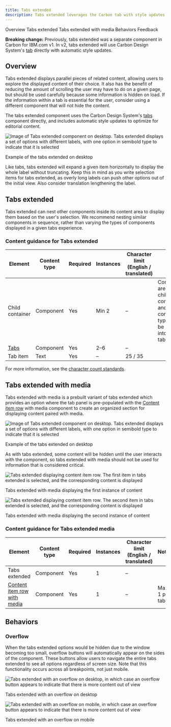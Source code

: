 ```yaml
---
title: Tabs extended
description: Tabs extended leverages the Carbon tab with style updates to better organize editorial content.
---
```



<ComponentDescription name="Tabs extended" type="ui" />

<AnchorLinks>
  <AnchorLink>Overview</AnchorLink>
  <AnchorLink>Tabs extended</AnchorLink>
  <AnchorLink>Tabs extended with media</AnchorLink>
  <AnchorLink>Behaviors</AnchorLink>
  <AnchorLink>Feedback</AnchorLink>
</AnchorLinks>

<InlineNotification>

**Breaking change:** Previously, tabs extended was a separate component in Carbon for IBM.com v1. In v2, tabs extended will use Carbon Design System's [tab](https://carbondesignsystem.com/components/tabs/usage/) directly with automatic style updates.

</InlineNotification>

## Overview

Tabs extended displays parallel pieces of related content, allowing users to explore the displayed content of their choice. It also has the benefit of reducing the amount of scrolling the user may have to do on a given page, but should be used carefully because some information is hidden on load. If the information within a tab is essential for the user, consider using a different component that will not hide the content.

The tabs extended component uses the Carbon Design System's [tabs](https://carbondesignsystem.com/components/tabs/usage/) component directly, and includes automatic style updates to optimize for editorial content.

<Row>
<Column colMd={8} colLg={8}>

![Image of Tabs extended component on desktop. Tabs extended displays a set of options with different labels, with one option in semibold type to indicate that it is selected](../../images/component/tabs-extended/tabs-extended-overview-01.png)

<Caption>Example of the tabs extended on desktop</Caption>

</Column>
</Row>

Like tabs, tabs extended will expand a given item horizontally to display the whole label without truncating. Keep this in mind as you write selection items for tabs extended, as overly long labels can push other options out of the initial view. Also consider translation lengthening the label.

## Tabs extended

Tabs extended can nest other components inside its content area to display them based on the user's selection. We recommend nesting similar components in sequence, rather than varying the types of components displayed in a given tabs experience.

<ResourceLinks name="Tabs extended" type="ui" multiComponent />

### Content guidance for Tabs extended

| Element                                                                                                                | Content type | Required | Instances | Character limit <br/>(English / translated) | Notes                                                                                         |
| ---------------------------------------------------------------------------------------------------------------------- | ------------ | -------- | --------- | ------------------------------------------- | --------------------------------------------------------------------------------------------- |
| Child container                                                                                                        | Component    | Yes      | Min 2     | –                                           | Container areas that child components and other content types can be passed into (1 per tab). |
| <a href="https://www.carbondesignsystem.com/components/tabs/usage/" target="_blank" rel="noopener noreferrer">Tabs</a> | Component    | Yes      | 2–6       | –                                           |                                                                                               |
| Tab item                                                                                                               | Text         | Yes      | –         | 25 / 35                                     |                                                                                               |

For more information, see the [character count standards](https://www.ibm.com/standards/carbon/guidelines/content#character-count-standards).

## Tabs extended with media

Tabs extended with media is a prebuilt variant of tabs extended which provides an option where the tab panel is pre-populated with the [Content item row](/components/content-item-row) with media component to create an organized section for displaying content paired with media.

<Row>
<Column colMd={8} colLg={8}>

![Image of Tabs extended component on desktop. Tabs extended displays a set of options with different labels, with one option in semibold type to indicate that it is selected](../../images/component/tabs-extended/tabs-extended-with-media-01.png)

<Caption>Example of the tabs extended on desktop</Caption>

</Column>
</Row>

As with tabs extended, some content will be hidden until the user interacts with the component, so tabs extended with media should not be used for information that is considered critical.

<Row>

<Column colMd={6} colLg={6}>

![Tabs extended displaying content item row. The first item in tabs extended is selected, and the corresponding content is displayed](../../images/component/tabs-extended/tabs-extended-with-media-02.png)

<Caption>
  Tabs extended with media displaying the first instance of content
</Caption>

</Column>

<Column colMd={6} colLg={6}>

![Tabs extended displaying content item row. The second item in tabs extended is selected, and the corresponding content is displayed](../../images/component/tabs-extended/tabs-extended-with-media-03.png)

<Caption>
  Tabs extended with media displaying the second instance of content
</Caption>

</Column>

</Row>

<ResourceLinks name="Tabs extended media" type="layout" multiComponent />

### Content guidance for Tabs extended media

| Element                                                                                   | Content type | Required | Instances | Character limit <br/>(English / translated) | Notes          |
| ----------------------------------------------------------------------------------------- | ------------ | -------- | --------- | ------------------------------------------- | -------------- |
| Tabs extended                                                                             | Component    | Yes      | 1         | –                                           |                |
| [Content item row with media](../components/content-item-row#content-item-row-with-media) | Component    | Yes      | 1         | –                                           | Max 1 per tab. |

## Behaviors

### Overflow

When the tabs extended options would be hidden due to the window becoming too small, overflow buttons will automatically appear on the sides of the component. These buttons allow users to navigate the entire tabs extended to see all options regardless of screen size. Note that this functionality occurs across all breakpoints, not just mobile.

<Row>

<Column colMd={8} colLg={8}>

![Tabs extended with an overflow on desktop, in which case an overflow button appears to indicate that there is more content out of view](../../images/component/tabs-extended/tabs-extended-behavior-01.png)

<Caption>Tabs extended with an overflow on desktop</Caption>

</Column>

<Column colMd={4} colLg={4}>

![Tabs extended with an overflow on mobile, in which case an overflow button appears to indicate that there is more content out of view](../../images/component/tabs-extended/tabs-extended-behavior-02.png)

<Caption>Tabs extended with an overflow on mobile</Caption>

</Column>

</Row>

<ComponentFooter name="Tabs extended" type="ui" />
